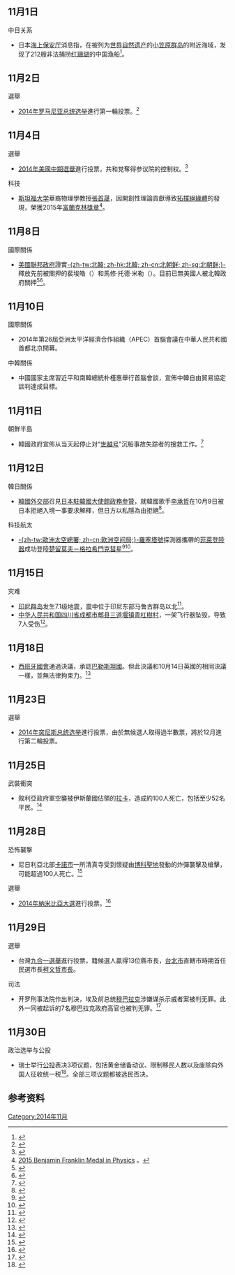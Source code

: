 <noinclude>{{monthInNews|2014|11}}</noinclude>
== 11月1日 ==
; 中日关系
* 日本[[海上保安厅|海上保安厅]]消息指，在被列为[[世界自然遗产|世界自然遗产]]的[[小笠原群岛|小笠原群岛]]的附近海域，发现了212艘非法捕捞[[红珊瑚|红珊瑚]]的中国渔船<ref>{{cite news|title=中国サンゴ漁船２１２隻確認　小笠原諸島から船団北上か　海保|url=http://www.sankei.com/affairs/news/141030/afr1410300037-n1.html|newspaper=产经新闻|date=2014-11-01|accessdate=2014-11-02|archive-date=2016-03-04|archive-url=https://web.archive.org/web/20160304093021/http://www.sankei.com/affairs/news/141030/afr1410300037-n1.html|dead-url=no}}</ref>。

== 11月2日 ==
; 選舉
* [[2014年罗马尼亚总统选举|2014年罗马尼亚总统选举]]進行第一輪投票。<ref>{{Cite news |url=http://www.reuters.com/article/2014/11/03/us-romania-election-idUSKBN0IL3BN20141103 |title=Romania's PM Ponta wins first round of presidential election |publisher=Reuters |date=2014-11-03 |accessdate=2014-11-06 |archive-date=2015-11-15 |archive-url=https://web.archive.org/web/20151115044736/http://www.reuters.com/article/2014/11/03/us-romania-election-idUSKBN0IL3BN20141103 |dead-url=yes }}</ref>

== 11月4日 ==
; 選舉
* [[2014年美國中期選舉|2014年美國中期選舉]]進行投票，共和党奪得参议院的控制权。<ref>{{Cite news |url=http://www.voachinese.com/content/us-election-20141105/2508872.html |title=美国中期选举共和党获取参议院控制权 |publisher=美國之音 |date=2014-11-05 |accessdate=2014-11-08 |archive-date=2016-03-04 |archive-url=https://web.archive.org/web/20160304221442/http://www.voachinese.com/content/us-election-20141105/2508872.html |dead-url=no }}</ref>

; 科技
* [[斯坦福大学|斯坦福大学]]華裔物理學教授[[張首晟|張首晟]]，因開創性理論貢獻導致[[拓撲絕緣體|拓撲絕緣體]]的發現，榮獲2015年[[富蘭克林獎章|富蘭克林獎章]]<ref>[https://www.fi.edu/franklin-institute-awards 2015 Benjamin Franklin Medal in Physics] {{Wayback|url=https://www.fi.edu/franklin-institute-awards |date=20180102220048 }}。</ref>。

== 11月8日 ==
; 國際關係
* [[美國聯邦政府|美國聯邦政府]]證實[[北韓|-{zh-tw:北韓; zh-hk:北韓; zh-cn:北朝鲜; zh-sg:北朝鲜;}-]]釋放先前被關押的裴埈皓（{{link-en|Kenneth Bae|Kenneth Bae}}）和馬修·托德·米勒（{{link-en|Matthew Todd Miller|Matthew Todd Miller}}）。目前已無美國人被北韓政府關押<ref>{{cite news | first = Greg | last = Botelho | title = Last 2 Americans held in North Korea freed, heading home | publisher = [[CNN|CNN]] | url = http://www.cnn.com/2014/11/08/world/asia/us-north-korea-detainees-released/ | date = 2014-11-08 | accessdate = 2014-11-08 | language = en | archive-date = 2020-11-28 | archive-url = https://web.archive.org/web/20201128054901/https://www.cnn.com/2014/11/08/world/asia/us-north-korea-detainees-released/ | dead-url = no }}</ref><ref>{{cite news | title = 朝鮮釋放被關押的兩名美國人 | publisher = [[BBC|BBC中文網]] | url = http://www.bbc.co.uk/zhongwen/trad/world/2014/11/141108_us_nkorea_detained_men | date = 2014-11-08 | accessdate = 2014-11-08 | language = zh-hant | archive-date = 2014-11-11 | archive-url = https://web.archive.org/web/20141111114244/http://www.bbc.co.uk/zhongwen/trad/world/2014/11/141108_us_nkorea_detained_men | dead-url = no }}</ref>。

== 11月10日 ==
; 國際關係
* 2014年第26屆亞洲太平洋經濟合作組織（APEC）首腦會議在中華人民共和國首都北京開幕。

; 中韓關係
* 中國國家主席習近平和南韓總統朴槿惠舉行首腦會談，宣佈中韓自由貿易協定談判達成目標。

== 11月11日 ==
; 朝鮮半島
* 韓國政府宣佈从当天起停止对“[[世越号|世越号]]”沉船事故失踪者的搜救工作。<ref>{{Cite web |url=http://chinese.yonhapnews.co.kr/domestic/2014/11/11/0401000000ACK20141111001100881.HTML |title=韩国政府宣布停止“世越号”失踪者搜救工作 |accessdate=2014-11-12 |archive-date=2014-11-14 |archive-url=https://web.archive.org/web/20141114100801/http://chinese.yonhapnews.co.kr/domestic/2014/11/11/0401000000ACK20141111001100881.HTML |dead-url=no }}</ref>

== 11月12日 ==
; 韓日關係
* [[韓國外交部|韓國外交部]]召見[[日本駐韓國大使館|日本駐韓國大使館]][[政務參贊|政務參贊]]，就韓國歌手[[李承哲|李承哲]]在10月9日被日本拒絕入境一事要求解釋，但日方以私隱為由拒絕<ref>{{cite news | title = 韓國要求日方就拒絕歌手李承哲入境作解釋 | publisher = [[共同通訊社|共同社]] | url = http://tchina.kyodonews.jp/news/2014/11/86374.html | date = 2014-11-12 | accessdate = 2014-11-13 | language = zh-hant | archive-date = 2014-11-12 | archive-url = https://web.archive.org/web/20141112180334/http://tchina.kyodonews.jp/news/2014/11/86374.html | dead-url = no }}</ref>。
;科技航太
*[[歐洲太空總署|-{zh-tw:歐洲太空總署; zh-cn:欧洲空间局;}-]][[羅塞塔號|羅塞塔號]]探測器攜帶的[[菲萊登陸器|菲萊登陸器]]成功登陸[[楚留莫夫－格拉希門克彗星|楚留莫夫－格拉希門克彗星]]<ref>{{cite web | title = Live updates: Rosetta mission comet landing | publisher = [[歐洲太空總署|-{zh-tw:歐洲太空總署; zh-cn:欧洲空间局;}-]] | url = http://www.esa.int/Our_Activities/Operations/Live_updates_Rosetta_mission_comet_landing | date = 2014-11-12 | accessdate = 2014-11-13 | language = en}}</ref><ref>{{cite news | title = 歐洲探測器完成人類史上首次登陸彗星行動 | publisher = [[BBC|BBC中文網]] | url = http://www.bbc.co.uk/zhongwen/trad/science/2014/11/141112_rosetta_landed_latest | date = 2014-11-12 | accessdate = 2014-11-13 | language = zh-hant | archive-date = 2014-11-13 | archive-url = https://web.archive.org/web/20141113033934/http://www.bbc.co.uk/zhongwen/trad/science/2014/11/141112_rosetta_landed_latest | dead-url = no }}</ref>。

==11月15日==
; 灾难
*[[印尼群岛|印尼群岛]]发生7.1级地震，震中位于印尼东部马鲁古群岛以北<ref>{{cite news | title = 印尼7级地震无人员伤亡 当地岛屿生活恢复正常 | publisher = 中国新闻网 | url = http://news.21cn.com/hotnews/a/2014/1115/12/28560929.shtml | date = 2014-11-15 | language = zh | access-date = 2014-11-15 | archive-url = https://web.archive.org/web/20141129074714/http://news.21cn.com/hotnews/a/2014/1115/12/28560929.shtml | archive-date = 2014-11-29 | dead-url = yes }}</ref>。
*[[中华人民共和国|中华人民共和国]][[四川省|四川省]][[成都市|成都市]][[郫县|郫县]][[三道堰镇|三道堰镇]][[青杠樹村|青杠樹村]]，一架飞行器坠毁，导致7人受伤<ref>{{Cite web |url=http://www.ytxww.com/Info.aspx?ModelId=2&Id=8968 |title=光明网 |access-date=2014-11-16 |archive-url=https://web.archive.org/web/20141129023936/http://www.ytxww.com/Info.aspx?ModelId=2&Id=8968 |archive-date=2014-11-29 |dead-url=yes }}</ref>。

==11月18日==
*[[西班牙國會|西班牙國會]]通過決議，承認[[巴勒斯坦國|巴勒斯坦國]]。但此決議和10月14日英國的相同決議一樣，並無法律拘束力。<ref>{{cite news|title=西班牙國會通過 承認巴勒斯坦為國家|url=https://tw.news.yahoo.com/%E8%A5%BF%E7%8F%AD%E7%89%99%E5%9C%8B%E6%9C%83%E9%80%9A%E9%81%8E-%E6%89%BF%E8%AA%8D%E5%B7%B4%E5%8B%92%E6%96%AF%E5%9D%A6%E7%82%BA%E5%9C%8B%E5%AE%B6-020057402.html|accessdate=2014-11-19|newspaper=[[民視|民視]]|date=2014-11-19|archive-date=2016-03-05|archive-url=https://web.archive.org/web/20160305195758/https://tw.news.yahoo.com/%E8%A5%BF%E7%8F%AD%E7%89%99%E5%9C%8B%E6%9C%83%E9%80%9A%E9%81%8E-%E6%89%BF%E8%AA%8D%E5%B7%B4%E5%8B%92%E6%96%AF%E5%9D%A6%E7%82%BA%E5%9C%8B%E5%AE%B6-020057402.html|dead-url=no}}</ref>

==11月23日==
;選舉
*[[2014年突尼斯总统选举|2014年突尼斯总统选举]]進行投票，由於無候選人取得過半數票，將於12月進行第二輪投票。

==11月25日==
;武裝衝突
*敘利亞政府軍空襲被伊斯蘭國佔領的[[拉卡|拉卡]]，造成約100人死亡，包括至少52名平民。<ref>{{Cite news |url=http://www.bbc.co.uk/news/world-middle-east-30208687 |title=Syria conflict: Raqqa air strikes death toll rises |work=BBC News |date=2014-11-26 |accessdate=2014-11-27 |archive-date=2020-11-11 |archive-url=https://web.archive.org/web/20201111202806/https://www.bbc.co.uk/news/world-middle-east-30208687 |dead-url=no }}</ref>

==11月28日==
;恐怖襲撃
*尼日利亞北部[[卡諾市|卡諾市]]一所清真寺受到懷疑由[[博科聖地|博科聖地]]發動的炸彈襲擊及槍擊，可能超過100人死亡。<ref>{{Cite news |url=http://www.bbc.co.uk/news/world-africa-30256157 |title=Nigeria unrest: President Jonathan condemns mosque attack |work=BBC News |date=2014-11-29 |accessdate=2014-11-29 |archive-date=2020-11-11 |archive-url=https://web.archive.org/web/20201111164301/https://www.bbc.co.uk/news/world-africa-30256157 |dead-url=no }}</ref>

;選舉
*[[2014年納米比亞大選|2014年納米比亞大選]]進行投票。<ref>{{Cite news |url=http://www.bbc.co.uk/news/world-africa-30241377 |title=Namibia votes in Africa's first electronic poll |work=BBC News |date=2014-11-28 |accessdate=2014-12-15 |archive-date=2020-11-11 |archive-url=https://web.archive.org/web/20201111190731/https://www.bbc.co.uk/news/world-africa-30241377 |dead-url=no }}</ref>

==11月29日==
;選舉
*台灣[[2014年九合一選舉|九合一選舉]]進行投票，{{DPP}}籍候選人贏得13位縣市長，[[台北市|台北市]]直轄市時期首任{{nonp}}民選市長[[柯文哲|柯文哲]][[臺北市市長|市長]]。

;司法
*开罗刑事法院作出判决，埃及前总统[[穆巴拉克|穆巴拉克]]涉嫌谋杀示威者案被判无罪。此外一同被起诉的7名穆巴拉克政府高官也被判无罪。<ref>{{Cite web |url=http://news.china.com.cn/live/2014-11/29/content_30105059.htm |title=埃及前总统穆巴拉克被判无罪 回顾案情始末 |accessdate=2014-11-29 |archive-date=2014-12-04 |archive-url=https://web.archive.org/web/20141204181908/http://news.china.com.cn/live/2014-11/29/content_30105059.htm |dead-url=no }}</ref>

==11月30日==
;政治选举与公投
*瑞士举行[[2014年瑞士公投|公投]]表决3项议题，包括黄金储备动议、限制移民人数以及废除向外国人征收统一税<ref name=Nov>{{cite web|url=http://www.bk.admin.ch/themen/pore/va/20141130/index.html?lang=de|title=Referendums of 30 November 2014|publisher=''Swiss Federal Chancellery''|date=2014-10-11|language=de|deadurl=yes|archiveurl=https://web.archive.org/web/20141008202445/http://www.bk.admin.ch/themen/pore/va/20141130/index.html?lang=de|archivedate=2014-10-08|df=|accessdate=2015-07-23}}</ref>。全部三项议题都被选民否决。

== 参考资料 ==
{{reflist|2}}

{{各月大事记}}
<noinclude>
[[Category:2014年11月|Category:2014年11月]]
</noinclude>